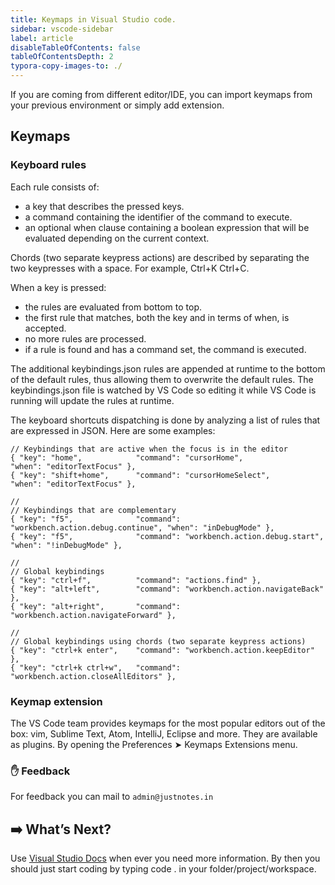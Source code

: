 ```yaml
---
title: Keymaps in Visual Studio code.
sidebar: vscode-sidebar
label: article
disableTableOfContents: false
tableOfContentsDepth: 2
typora-copy-images-to: ./
---
```


If you are coming from different editor/IDE, you can import keymaps from your previous environment or simply add extension.

## Keymaps

### Keyboard rules

Each rule consists of:

- a key that describes the pressed keys.
- a command containing the identifier of the command to execute.
- an optional when clause containing a boolean expression that will be evaluated depending on the current context.

Chords (two separate keypress actions) are described by separating the two keypresses with a space. For example, Ctrl+K Ctrl+C.

When a key is pressed:

- the rules are evaluated from bottom to top.
- the first rule that matches, both the key and in terms of when, is accepted.
- no more rules are processed.
- if a rule is found and has a command set, the command is executed.

The additional keybindings.json rules are appended at runtime to the bottom of the default rules, thus allowing them to overwrite the default rules. The keybindings.json file is watched by VS Code so editing it while VS Code is running will update the rules at runtime.

The keyboard shortcuts dispatching is done by analyzing a list of rules that are expressed in JSON. Here are some examples:

```
// Keybindings that are active when the focus is in the editor
{ "key": "home",            "command": "cursorHome",                  "when": "editorTextFocus" },
{ "key": "shift+home",      "command": "cursorHomeSelect",            "when": "editorTextFocus" },

//
// Keybindings that are complementary
{ "key": "f5",              "command": "workbench.action.debug.continue", "when": "inDebugMode" },
{ "key": "f5",              "command": "workbench.action.debug.start",    "when": "!inDebugMode" },

//
// Global keybindings
{ "key": "ctrl+f",          "command": "actions.find" },
{ "key": "alt+left",        "command": "workbench.action.navigateBack" },
{ "key": "alt+right",       "command": "workbench.action.navigateForward" },

//
// Global keybindings using chords (two separate keypress actions)
{ "key": "ctrl+k enter",    "command": "workbench.action.keepEditor" },
{ "key": "ctrl+k ctrl+w",   "command": "workbench.action.closeAllEditors" },

```

### Keymap extension

The VS Code team provides keymaps for the most popular editors out of the box: vim, Sublime Text, Atom, IntelliJ, Eclipse and more. They are available as plugins. By opening the Preferences ➤ Keymaps Extensions menu.

### ✋ Feedback

For feedback you can mail to `admin@justnotes.in`

## ➡️ What’s Next?

Use <a href="https://code.visualstudio.com/docs" target="_blank">Visual Studio Docs</a> when ever you need more information. By then you should just start coding by typing code . in your folder/project/workspace.
